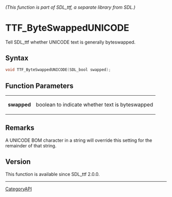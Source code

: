 ====== (This function is part of SDL_ttf, a separate library from SDL.) ======
= TTF_ByteSwappedUNICODE =

Tell SDL_ttf whether UNICODE text is generally byteswapped.

== Syntax ==

<syntaxhighlight lang='c'>
void TTF_ByteSwappedUNICODE(SDL_bool swapped);
</syntaxhighlight>

== Function Parameters ==

{|
|'''swapped'''
|boolean to indicate whether text is byteswapped
|}

== Remarks ==

A UNICODE BOM character in a string will override this setting for the
remainder of that string.

== Version ==

This function is available since SDL_ttf 2.0.0.

----
[[CategoryAPI]]



